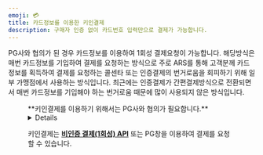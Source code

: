 ```yaml
---
emoji: 💳
title: 카드정보를 이용한 키인결제
description: 구매자 인증 없이 카드번호 입력만으로 결제가 가능합니다.
---
```




PG사와 협의가 된 경우 카드정보를 이용하여 1회성 결제요청이 가능합니다. 해당방식은 매번 카드정보를 기입하여 결제를 요청하는 방식으로 주로 ARS를 통해 고객분께 카드 정보를 획득하여 결제를 요청하는 콜센타 또는 인증결제의 번거로움을 회피하기 위해 일부 가맹점에서 사용하는 방식입니다. 최근에는 인증결제가 간편결제방식으로 전환되면서 매번 카드정보를 기입해야 하는 번거로움 때문에 많이 사용되지 않은 방식입니다.

<Figure
  src="/gitbook-assets/ko/image (302).png"
  caption='포트원 이용 가맹점 "링글 잉글리시 에듀케이션"'
/>

<Hint style="info">
**키인결제를 이용하기 위해서는 PG사와 협의가 필요합니다.**

</Hint>

<Details>
<p slot="summary"> 키인결제 지원 PG사 확인하기</p>

- 나이스페이
- NHN KCP
- 세틀뱅크
- 키움페이(구 다우, 페이조아)
- KSNET
- 토스페이먼츠 (신 모듈)

</Details>

키인결제는 [**비인증 결제(1회성) API**](../../api/api-4/api-1) 또는 PG창을 이용하여 결제를 요청할 수 있습니다.
